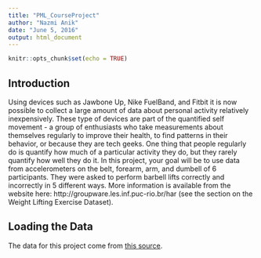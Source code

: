 ```yaml
---
title: "PML_CourseProject"
author: "Nazmi Anik"
date: "June 5, 2016"
output: html_document
---
```


```r
knitr::opts_chunk$set(echo = TRUE)
```

## Introduction  

Using devices such as Jawbone Up, Nike FuelBand, and Fitbit it is now possible to collect a large amount of data about personal activity relatively inexpensively. These type of devices are part of the quantified self movement - a group of enthusiasts who take measurements about themselves regularly to improve their health, to find patterns in their behavior, or because they are tech geeks. One thing that people regularly do is quantify how much of a particular activity they do, but they rarely quantify how well they do it. In this project, your goal will be to use data from accelerometers on the belt, forearm, arm, and dumbell of 6 participants. They were asked to perform barbell lifts correctly and incorrectly in 5 different ways. More information is available from the website here: http://groupware.les.inf.puc-rio.br/har (see the section on the Weight Lifting Exercise Dataset).  

## Loading the Data  

The data for this project come from [this source](http://groupware.les.inf.puc-rio.br/har).  

